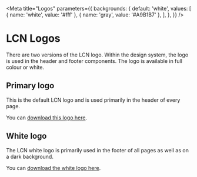 

<Meta
  title="Logos"
  parameters={{
    backgrounds: {
      default: 'white',
      values: [
        { name: 'white', value: '#fff' },
        { name: 'gray', value: '#A9B1B7' },
      ],
    },
  }}
/>

# LCN Logos

There are two versions of the LCN logo. Within the design system, the logo is used in the header and footer components. The logo is available in full colour or white.

## Primary logo

This is the default LCN logo and is used primarily in the header of every page.

You can [download this logo here](lcn-logo.svg).

<Canvas>
  <Story
    name="LCN logo"
    parameters={{ backgrounds: { default: 'white' }, disable: true }}
  >
    <Logo src={logo} alt={'The Law Centres Network Logo'}></Logo>
  </Story>
</Canvas>

## White logo

The LCN white logo is primarily used in the footer of all pages as well as on a dark background.

You can [download the white logo here](lcn-logo-white.svg).

<Canvas>
  <Story
    name="LCN logo - white"
    parameters={{
      backgrounds: { default: 'gray' },
      docs: {
        story: {
          inline: false,
          iframeHeight: '100%',
        },
      },
    }}
  >
    <Logo src={logoWhite} alt={'The Law Centres Network Logo'}></Logo>
  </Story>
</Canvas>
